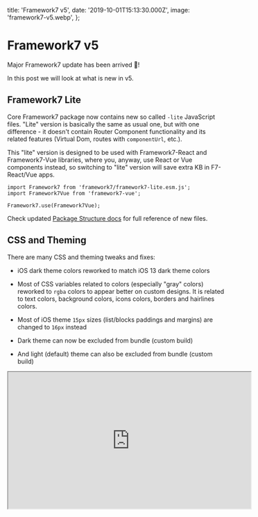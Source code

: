   title: 'Framework7 v5',
  date: '2019-10-01T15:13:30.000Z',
  image: 'framework7-v5.webp',
};

# Framework7 v5

Major Framework7 update has been arrived 🎉!

In this post we will look at what is new in v5.

## Framework7 Lite

Core Framework7 package now contains new so called `-lite` JavaScript files. "Lite" version is basically the same as usual one, but with one difference - it doesn't contain Router Component functionality and its related features (Virtual Dom, routes with `componentUrl`, etc.).

This "lite" version is designed to be used with Framework7-React and Framework7-Vue libraries, where you, anyway, use React or Vue components instead, so switching to "lite" version will save extra KB in F7-React/Vue apps.

```
import Framework7 from 'framework7/framework7-lite.esm.js';
import Framework7Vue from 'framework7-vue';
```

```
Framework7.use(Framework7Vue);
```

Check updated [Package Structure docs](https://framework7.io/docs/package.html) for full reference of new files.

## CSS and Theming

There are many CSS and theming tweaks and fixes:

- iOS dark theme colors reworked to match iOS 13 dark theme colors

- Most of CSS variables related to colors (especially "gray" colors) reworked to `rgba` colors to appear better on custom designs. It is related to text colors, background colors, icons colors, borders and hairlines colors.

- Most of iOS theme `15px` sizes (list/blocks paddings and margins) are changed to `16px` instead

- Dark theme can now be excluded from bundle (custom build)

- And light (default) theme can also be excluded from bundle (custom build)

<iframe
  loading="lazy"
  width="560"
  height="315"
  src="https://www.youtube.com/embed/X_1oIVlpnuM"
  allowFullScreen
/>

## New Responsive Breakpoints

There are new system CSS responsive breakpoints. **This can be a breaking change.**

If you remember in previous version we had helper classed like `tablet-inset` to make list block inset on tablet-size screen, or `tablet-50` to make grid column 50% width on tablet-size screen.

Nowadays this became irrelevant, so v5 has new set of such responsive breakpoints:

They are now:

- `xsmall` — width more than 480px

- `small` — width more than 568px

- `medium` — width more than 768px

- `large` — width more than 1024px

- `xlarge` — width more than 1200px

So, if we want to make List block inset on tablet screens, now we need to add `medium-inset` class to it.

Same for Grid. Now we have more control on column sizes:

```
<div class="row">
  <div class="col-100 small-66 medium-50 large-25 xlarge-15">
    ...
  </div>
  ...
</div>
```

Same for Data Table, we can have more controls on which cells to show on different screen sizes:

```
<tr>
  <td>...</td>
  <td>...</td>
  <!-- show cell when screen width >= 768px -->
  <td class="medium-only">...</td>
  <!-- show cell when screen width >= 1024px -->
  <td class="large-only">...</td>
</tr>
```

## iOS Translucent Bars & Modals

Framework7 v5 now supports translucent navigation bars (Navbar, Toolbar, Subnavbar, etc.) and modals (Dialog, Actions) for iOS theme and iOS devices from the box. And this is enabled by default.

<iframe
  loading="lazy"
  width="560"
  height="315"
  src="https://www.youtube.com/embed/S2dBG7gIDwE"
  allowFullScreen
/>

**This can be a breaking change** if you have custom bars colors, because in "translucent mode" it uses other CSS variables for that. So you can disable translucent bars and modals by disabling `iosTranslucentBars` and `iosTranslucentModals` app parameters.

```
var app = new Framework7({
  iosTranslucentBars: false,
  iosTranslucentModals: false,
})
```

## New Navbar Layout

**This can be a breaking change**, or at least if you don't update it, it will look broken.

In v5 Navbar container must have new `navbar-bg` element that should be placed before `navbar-inner`, and new layout looks like:

```html
<div class="navbar">
  <!-- new required navbar-bg element -->
  <div class="navbar-bg"></div>

  <div class="navbar-inner">
    <!-- ... -->
  </div>
</div>
```

Large Navbar (Navbar with large title) now should be enabled by adding `navbar-large` class to Navbar element:

```html
<!-- new navbar-large class for navbar with large title -->
<div class="navbar navbar-large">
  <div class="navbar-bg"></div>
  <div class="navbar-inner">
    <!-- ... -->
    <div class="title-large">...</div>
  </div>
</div>
```

Also, iOS theme' dynamic Navbar behavior has been totally reworked. Now it doesn't take `navbar-inner` from the page's Navbar, but takes whole Navbar element. It makes it easier to customize each navbar (background color, text color, hairlines (borders), shadows) and such behavior brings better transitions between them.

## Large Transparent Navbar

There is new "transparent" modification of Large Navbar. It makes Navbar and its behavior similar to what we have in Apple's native apps in iOS 13.

<iframe
  loading="lazy"
  width="560"
  height="315"
  src="https://www.youtube.com/embed/Qp0_IL6KFPk"
  allowFullScreen
/>

To make large title transparent we need to add `navbar-large-transparent` class to large Navbar:

```html
<!-- add navbar-large-transparent class -->
<div class="navbar navbar-large navbar-large-transparent">
  <div class="navbar-bg"></div>
  <div class="navbar-inner">
    <!-- ... -->
    <div class="title-large">...</div>
  </div>
</div>
```

## Reworked "Statusbar" Layout

Statusbar overlay element (`<div class="statusbar">`) and related functionality has been removed in favour of using that space by navigation bars and other elements to provide true full-screen experience and better customization.

Statusbar Cordova's API is there as it was before.

<iframe
  loading="lazy"
  width="560"
  height="315"
  src="https://www.youtube.com/embed/Jao09Nc5Cc8"
  allowFullScreen
/>

## Improved Calendar

Calendar got major improvements. Now it uses ECMAScript Internationalization API, specifically [Intl.DateTimeFormat](https://developer.mozilla.org/docs/Web/JavaScript/Reference/Global_Objects/DateTimeFormat) (for date/time format, month names, day names, etc.).

Also, it has new features:

- New month picker functionality (clicking month name in toolbar will open month picker)

- New year picker functionality (clicking year in toolbar will open year picker)

- New time picker functionality (to select a time in addition to date)

Check updated [Calendar Docs](https://framework7.io/docs/calendar.html) and demo video below that is using system-related date-time format with month, year and time pickers:

<iframe
  loading="lazy"
  width="560"
  height="315"
  src="https://www.youtube.com/embed/1cj0e47ciS4"
  allowFullScreen
/>

## New Text Editor Component

Framework7 v5 comes with a new touch-friendly Rich Text Editor component. It is based on modern "contenteditable" API so it should work everywhere as is.

It comes with the basic set of formatting features. But its functionality can be easily extended and customized to fit any requirements.

<iframe
  loading="lazy"
  width="560"
  height="315"
  src="https://www.youtube.com/embed/dKrujuSTz4Q"
  allowFullScreen
/>

## Push Popup

There is a new "Push" Popup behavior. On open it will push View (or Views) behind. To enable it we just need to pass `push:true` to Popup parameters or by adding a `popup-push` class to Popup element.

_This feature works only when top safe area is in place (e.g. when `safe-area-inset-top` is more than 0). For example, when it is a full-screen iOS Cordova app or iOS app installed to home screen._

<iframe
  loading="lazy"
  width="560"
  height="315"
  src="https://www.youtube.com/embed/xMlZ_OSCHvI"
  allowFullScreen
/>

Also, it is possible to enable it on components that use Popup as a content opener. In components like Smart Select, Autocomplete, Color Picker, Photo Browser we can pass `openIn: 'popup'` and `popupPush: true` to enable such "push" behavior.

## Push Sheet Modal

As with Popup, there is a new "Push" Sheet Modal behavior. On open it will push View (or Views) behind. To enable it we just need to pass `push:true` to Sheet parameters or by adding a `sheet-modal-push` class to Sheet element.

_This feature works only when top safe area is in place (e.g. when `safe-area-inset-top` is more than 0). For example, when it is a full-screen iOS Cordova app or iOS app installed to home screen._

<iframe
  loading="lazy"
  width="560"
  height="315"
  src="https://www.youtube.com/embed/BrinDLzlxEM"
  allowFullScreen
/>

Also, it is possible to enable it on components that use Popup as a content opener. In components like Smart Select, Calendar, Picker, Color Picker we can pass `openIn: 'sheet'` and `sheetPush: true` to enable such "push" behavior.

## Strong Segmented

There is a new "strong" style for Segmented (buttons row) which is similar to native iOS 13 Segmented component:

<iframe
  loading="lazy"
  width="560"
  height="315"
  src="https://www.youtube.com/embed/HqlH9NRqKi8"
  allowFullScreen
/>

## New Connection API

There is a new simple Connection API that allows to determine if the app is connected to internet or not.

There is a new `app.online` property which is `true` when app is online and there are new `online`, `offline` and `connection` app events:

```js
const app = new Framework7(/*...*/);

if (app.online) {
  console.log('online!');
}
if (!app.online) {
  console.log('offline!');
}

app.on('online', () => {
  console.log('connection established');
});
app.on('offline', () => {
  console.log('lost connection');
});
// or with single event
app.on('connection', (isOnline) => {
  if (isOnline) {
    console.log('connection established');
  } else {
    console.log('lost connection');
  }
});
```

## No More Fast Clicks

Fast Clicks library (to eliminate 300ms click delay) was disabled by default in Framework7 v4, and in version 5 this functionality has been completely removed as none of modern devices doesn't need this fix anymore.

## Request.Promise

There is a change in Request Promise API. Now it resolves and rejects with a different object. **This can be a breaking change.**

- Request "promise" methods now will be resolved with `{ data, status, xhr }` object (rather than with just `data` like before)
- Request "promise" methods now will be rejected with `{ message, status, xhr }` object (rather than with just `status` like before)

```js
// In v4 we had
app.request.promise(...)
  .then((data) => {
    console.log(`Response data is: ${data}`)
  })
  .catch((status) => {
    console.log(status);
  })

// In v5 it is

app.request.promise(...)
  .then((res) => {
    console.log(`Response data is: ${res.data}`)
    console.log(`Response status is: ${res.status}`)
  })
  .catch((err) => {
    console.log(err.status);
    console.log(err.message);
  })

// or
app.request.promise(...)
  .then(({ data, xhr, status }) => {
    console.log(`Response data is: ${data}`)
    console.log(`Response status is: ${status}`)
  })
  .catch(({ xhr, status, message }) => {
    console.log(status);
    console.log(message);
  })
```

## Custom Page Transitions

In addition to default theme-specific page transition it is now possible to create custom page transition or use one of the additional transition effects.

There are following additional custom page transitions built-in: `f7-circle`, `f7-cover`, `f7-cover-v`, `f7-dive`, `f7-fade`, `f7-flip`, `f7-parallax`, `f7-push`

<iframe
  loading="lazy"
  width="560"
  height="315"
  src="https://www.youtube.com/embed/O8QUUByx1AA"
  allowFullScreen
/>

Check the [Custom Page Transitions](https://framework7.io/docs/view.html#custom-page-transitions) docs for live examples and how to create custom ones.

## Reworked Panels

Panels functionality has been fully reworked and now they behave more like a modals, which means we now can have as many panels as we want (or need) not limited to only 2 (left and right) panels.

Global app panel parameters (like `panel.swipe = 'left'` ) are not supported anymore and now every panel must be initialized separately and panel parameters must be specified for each panel. And to make transition easier it is possible to auto init the Panel by adding `panel-init` class and specify panel parameters with `data-` attributes.

For example, if we have something like this in v4:

```html
<div id="app">
  <div class="panel panel-left panel-reveal">...</div>
  <div class="panel panel-right panel-cover">...</div>
</div>
<script>
  var app = new Framework7({
    panel: {
      // make left panel swipeable
      swipe: 'left',
      // breakpoint when left panel becomes visible
      leftBreakpoint: 768,
      // breakpoint when right panel becomes visible
      rightBreakpoint: 1024,
    },
  });
</script>
```

It must be changed to the following in v5:

```html
<div id="app">
  <!--
  * new "panel-init" class to auto init the panel
  * swipe and visibleBreakpoint passed as data- attributes
  -->
  <div
    class="panel panel-left panel-reveal panel-init"
    data-swipe="true"
    data-visible-breakpoint="768"
  >
    ...
  </div>
  <div
    class="panel panel-right panel-cover panel-init"
    data-visible-breakpoint="1024"
  >
    ...
  </div>
</div>
<script>
  var app = new Framework7({
    // no any panel related params here
  });
</script>
```

Also there is a new feature called `collapsedBreakpoint` where we can specify app width when Panel becomes partially visible.

Anyway, check updated [Panel Docs](https://framework7.io/docs/panel.html) for new APIs and examples.

## New Swiper v5

The best mobile touch slider became even better and Framework7 v5 comes with recently released Swiper v5. It has a bunch of new features and breaking changes. It is recommended to check [Swiper Changelog](https://github.com/nolimits4web/swiper/blob/master/CHANGELOG.md#swiper-500---released-on-september-17-2019).

The most interesting new feature is the new additional CSS Scroll Snap mode (can be enabled with `cssMode: true`). It doesn't support all of Swiper's features, but potentially should bring a much better performance in simple configurations. Check this [CSS Scroll Snap live demo](https://swiperjs.com/demos/145-css-mode.html).

## Router Component

Core router components got a lot of improvements and new features.

First of all, it now supports async data (where it should return a Promise). This can be used if we need to load data before loading the component:

```js
// return promise
{
  //...
  data() {
    return new Promise((resolve) => {
      fetch('some/path')
        .then(res => res.json())
        .then(user => resolve({ user }))
    });
  },
}

// or same with async-await
{
  //...
  async data() {
    const user = await fetch('some/path').then(res => res.json());
    return {
      user,
    };
  },
  ...
}
```

Component DOM updates are now asynchronous. It means that it is not guaranteed that DOM will be updated right after calling `$setState`. There is a new `$tick` method that can be safely used to reference DOM and ensure it was updated. Or we can now use new second callback argument in `$setState`

```js
this.$setState({ foo: 'bar' });
this.$setState({ john: 'doe' });
this.$tick(() => {
  // DOM updated
});

// Or with callback
this.$setState({ foo: 'bar' }, () => {
  // DOM updated
});

// or with promise
this.$setState({ foo: 'bar' }).then(() => {
  // DOM updated
});
```

Added support for mixins that can be re-used in components. Mixin can extend any component lifecycle hook, methods and `data`

```js
var myMixin = {
  data: function () {
    return {
      foo: 'bar',
    };
  },
  mounted: function () {
    console.log('mounted');
  },
};

var component = {
  // pass mixins
  mixins: [myMixin],

  data: function () {
    // component already have foo: 'bar' in data
    return {
      john: 'doe',
    };
  },

  // component already have mounted hook inherited from mixin
  // in addition we can add one more mounted hook
  mounted: function () {
    console.log('component mounted');
  },
};
```

Added support for new Class based syntax for better TypeScript support:

```js
import { Component } from 'famework7';

export default class extends Component {
  data() {
    return { foo: 'bar' };
  }
  mounted() {
    console.log('mounted');
    this.onMounted(); // call method
  }
  onMounted() {
    // ...
  }
  // ...
}
```

And support for custom reusable components:

```html
<div class="list">
  <ul>
    <my-list-item id="item-1"></my-list-item>
  </ul>
</div>
```

```js
Framework7.registerComponent('my-list-item', {
  data() {
    return { foo: 'bar' };
  },
  template: `
    <li class="item-content" id="{{$props.id}}">...</li>
  `,
});
```

## New Framework7 Icons v3

![Some of Framework7 Icons v3](/images/framework7-v5-0.png)_Some of Framework7 Icons v3_

As you could know, Apple recently released SF Symbols — collection of official icons for using in iOS apps.

Official icons are really great designed and the collection is huge. We took most of them for reference and updated icons collection in new version of Framework7 Icons v3.

Whole Framework7 Icons collection has grown from ~380 icons to 1200+ icons! Most of icons (that came from SF library) are renamed as they appear in SF Symbols. It can be not very clear now but should be fine when get used to it, for example:

- `share` >`square_arrow_up`

- `delete` > `minus`

- `close` > `xmark`

- `add` > `plus`

**This can be a breaking change**, so take a look at new [Framework7 Icons Cheatsheet](https://framework7.io/icons/) and update your icons with new ones.

## New Framework7 CLI v3

Framework7 CLI was also update with the following new features:

- Generated app templates updated to Framework7 v5

- Generated app templates updated to use Framework7 Icons v3

- Update cordova `backbutton`handler. Now it will close opened modals (if available) or go back in navigation

- Updated cordova-related scripts names, e.g. `build-cordova-dev`-> `build-dev-cordova`

- Added alias `f7` for CLI command. Now we can run it like `f7 create --ui`

CLI User Interface (`--ui`) updates:

- Added new Text Editor to custom build settings

- Added options to include/exclude Dark and Light themes in custom build

- Added ability to import project setting from JSON file

- Added ability to export project setting to JSON file

## Deprecating Templates

All official Framework7 templates are deprecated now (will not be supported) in favour of Framework7 CLI which provides a much more flexible and up to date setup.

## What Is Next?

That was just a brief overview of most significant changes.

There are also a lot of minor improvements and fixes across whole Framework7. For all changes list please refer to [full v5 changelog](https://github.com/framework7io/framework7/blob/master/CHANGELOG.md) which can also be helpful for migration from previous version.

As next steps it is recommended to check the following new and updated Framework7 v5 docs:

- [Panel docs](https://framework7.io/docs/panel.html) — for new Panel APIs and usage

- [Layout Grid docs](https://framework7.io/docs/grid.html) — for new responsive breakpoints reference

- [Calendar docs](https://framework7.io/docs/calendar.html) — for new Internationalization based APIs

- [Router Component docs](https://framework7.io/docs/router-component.html) — for all the new things about with mixins and custom components

- [Custom Page Transitions docs](https://framework7.io/docs/view.html#custom-page-transitions) — to know how to use and create own custom page transitions

- [Navbar docs](https://framework7.io/docs/navbar.html) — for reference to new Navbar layout and new styles

- [Text Editor docs](https://framework7.io/docs/text-editor.html) — for new Rich Text Editor

- [Swiper API](https://swiperjs.com/api/) — for new Swiper v5 API

- [Framework7 Icons Cheatsheet](https://framework7.io/icons/) — for new v3 icons

And docs in general:

- [Framework7 Core documentation](http://framework7.io/docs/)

- [Framework7-Vue documentation](http://framework7.io/vue/)

- [Framework7-React documentation](http://framework7.io/react/)

- [Framework7 Forum](http://forum.framework7.io/) — the best place to get F7 support.

## P.S.

If you love Framework7, please, support project by donating or pledging on Patreon: [https://www.patreon.com/framework7](https://www.patreon.com/framework7)

Your support means a lot for us!

  <PostLayout meta={meta}>{children}</PostLayout>
);
